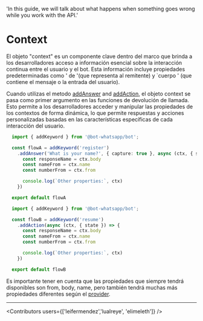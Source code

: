 
  'In this guide, we will talk about what happens when something goes wrong while you work with the API.'



# Context

El objeto "context" es un componente clave dentro del marco que brinda a los desarrolladores acceso a información esencial sobre la interacción continua entre el usuario y el bot. Esta información incluye propiedades predeterminadas como ' de '(que representa al remitente) y `cuerpo ' (que contiene el mensaje o la entrada del usuario).

Cuando utilizas el metodo [addAnswer](/add-functions#add-keyword) and [addAction](/add-functions#add-action), el objeto context se pasa como primer argumento en las funciones de devolución de llamada. Esto permite a los desarrolladores acceder y manipular las propiedades de los contextos de forma dinámica, lo que permite respuestas y acciones personalizadas basadas en las características específicas de cada interacción del usuario.


<CodeGroup>

```ts {{ title: 'flow-addKeyword.ts' }}
  import { addKeyword } from '@bot-whatsapp/bot';

  const flowA = addKeyword('register')
    .addAnswer('What is your name?', { capture: true }, async (ctx, { state }) => {
      const responseName = ctx.body
      const nameFrom = ctx.name
      const numberFrom = ctx.from

      console.log(`Other properties:`, ctx)
    })

  export default flowA
```
```ts {{ title: 'flow-addAction.ts' }}
  import { addKeyword } from '@bot-whatsapp/bot';

  const flowB = addKeyword('resume')
    .addAction(async (ctx, { state }) => {
      const responseName = ctx.body
      const nameFrom = ctx.name
      const numberFrom = ctx.from

      console.log(`Other properties:`, ctx)
    })

  export default flowB
```
</CodeGroup>

Es importante tener en cuenta que las propiedades que siempre tendrá disponibles son from, body, name, pero también tendrá muchas más propiedades diferentes según el [provider](/concepts#provider).

---

<Guides />

<Resources />

<Contributors users={['leifermendez','lualreye', 'elimeleth']} />
